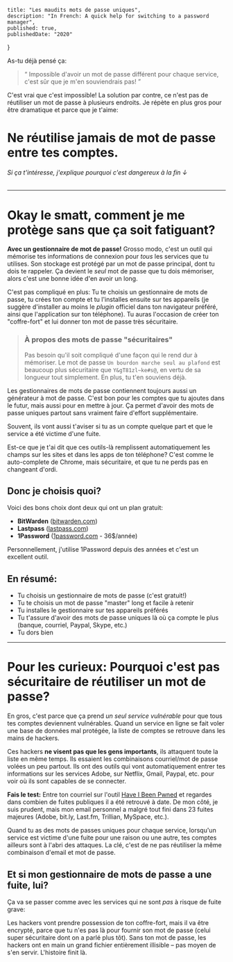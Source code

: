 
	title: "Les maudits mots de passe uniques",
	description: "In French: A quick help for switching to a password manager",
	published: true,
	publishedDate: "2020"
}


As-tu déjà pensé ça:

> <q>
> 	Impossible d'avoir un mot de passe différent pour chaque service, c'est sûr
> 	que je m'en souviendrais pas!
> </q>

C'est vrai que c'est impossible! La solution par contre, ce n'est pas de réutiliser un mot de passe à plusieurs endroits. Je répète en plus gros pour être dramatique et parce que je t'aime:

# Ne réutilise jamais de mot de passe entre tes comptes.

###### _Si ça t'intéresse, j'explique pourquoi c'est dangereux à la fin ↓_

---

# Okay le smatt, comment je me protège sans que ça soit fatiguant?

**Avec un gestionnaire de mot de passe!** Grosso modo, c'est un outil qui mémorise tes informations de connexion pour _tous_ les services que tu utilises. Son stockage est protégé par un mot de passe principal, dont tu dois te rappeler. Ça devient le _seul_ mot de passe que tu dois mémoriser, alors c'est une bonne idée d'en avoir un long.

C'est pas compliqué en plus: Tu te choisis un gestionnaire de mots de passe, tu crées ton compte et tu l'installes ensuite sur tes appareils (je suggère d'installer au moins le _plugin_ officiel dans ton navigateur préféré, ainsi que l'application sur ton téléphone). Tu auras l'occasion de créer ton "coffre-fort" et lui donner ton mot de passe très sécuritaire.

> ### À propos des mots de passe "sécuritaires"
>
> Pas besoin qu'il soit compliqué d'une façon qui le rend dur à mémoriser. Le mot de passe `Un bourdon marche seul au plafond` est beaucoup plus sécuritaire que `Y&gT81zl~ke#s@`, en vertu de sa longueur tout simplement. En plus, tu t'en souviens déjà.

Les gestionnaires de mots de passe contiennent toujours aussi un générateur à mot de passe. C'est bon pour les comptes que tu ajoutes dans le futur, mais aussi pour en mettre à jour. Ça permet d'avoir des mots de passe uniques partout sans vraiment faire d'effort supplémentaire.

Souvent, ils vont aussi t'aviser si tu as un compte quelque part et que le service a été victime d'une fuite.

Est-ce que je t'ai dit que ces outils-là remplissent automatiquement les champs sur les sites et dans les apps de ton téléphone? C'est comme le auto-complete de Chrome, mais sécuritaire, et que tu ne perds pas en changeant d'ordi.

## Donc je choisis quoi?

Voici des bons choix dont deux qui ont un plan gratuit:

- **BitWarden** ([bitwarden.com](https://bitwarden.com))
- **Lastpass** ([lastpass.com](https://www.lastpass.com/fr/how-lastpass-works))
- **1Password** ([1password.com](https://1password.com) - 36\$/année)

Personnellement, j'utilise 1Password depuis des années et c'est un excellent outil.

## En résumé:

- Tu choisis un gestionnaire de mots de passe (c'est gratuit!)
- Tu te choisis un mot de passe "master" long et facile à retenir
- Tu installes le gestionnaire sur tes appareils préférés
- Tu t'assure d'avoir des mots de passe uniques là où ça compte le plus (banque, courriel, Paypal, Skype, etc.)
- Tu dors bien

---

# Pour les curieux: Pourquoi c'est pas sécuritaire de réutiliser un mot de passe?

En gros, c'est parce que ça prend _un seul service vulnérable_ pour que tous tes comptes deviennent vulnérables. Quand un service en ligne se fait voler une base de données mal protégée, la liste de comptes se retrouve dans les mains de hackers.

Ces hackers **ne visent pas que les gens importants**, ils attaquent toute la liste en même temps. Ils essaient les combinaisons courriel/mot de passe volées un peu partout. Ils ont des outils qui vont automatiquement entrer tes informations sur les services Adobe, sur Netflix, Gmail, Paypal, etc. pour voir où ils sont capables de se connecter.

**Fais le test:** Entre ton courriel sur l'outil [Have I Been Pwned](https://haveibeenpwned.com/) et regardes dans combien de fuites publiques il a été retrouvé à date. De mon côté, je suis prudent, mais mon email personnel a malgré tout fini dans 23 fuites majeures (Adobe, bit.ly, Last.fm, Trillian, MySpace, etc.).

Quand tu as des mots de passes uniques pour chaque service, lorsqu'un service est victime d'une fuite pour une raison ou une autre, tes comptes ailleurs sont à l'abri des attaques. La clé, c'est de ne pas réutiliser la même combinaison d'email et mot de passe.

## Et si mon gestionnaire de mots de passe a une fuite, lui?

Ça va se passer comme avec les services qui ne sont _pas_ à risque de fuite grave:

Les hackers vont prendre possession de ton coffre-fort, mais il va être encrypté, parce que tu n'es pas là pour fournir son mot de passe (celui super sécuritaire dont on a parlé plus tôt). Sans ton mot de passe, les hackers ont en main un grand fichier entièrement illisible – pas moyen de s'en servir. L'histoire finit là.
